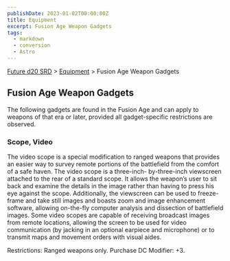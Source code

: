 ```yaml
---
publishDate: 2023-01-02T00:00:00Z
title: Equipment
excerpt: Fusion Age Weapon Gadgets
tags:
  - markdown
  - conversion
  - Astro
---
```






[Future d20 SRD](/#futureD20) > [Equipment](future-d20-srd-equipment-index) > Fusion Age Weapon Gadgets




## Fusion Age Weapon Gadgets


The following gadgets are found in the Fusion Age and can apply to weapons of that era or later, provided all gadget-specific restrictions are observed.


### Scope, Video


The video scope is a special modification to ranged weapons that provides an easier way to survey remote portions of the battlefield from the comfort of a safe haven. The video scope is a three-inch- by-three-inch viewscreen attached to the rear of a standard scope. It allows the weapon’s user to sit back and examine the details in the image rather than having to press his eye against the scope. Additionally, the viewscreen can be used to freeze-frame and take still images and boasts zoom and image enhancement software, allowing on-the-fly computer analysis and dissection of battlefield images. Some video scopes are capable of receiving broadcast images from remote locations, allowing the screen to be used for video communication (by jacking in an optional earpiece and microphone) or to transmit maps and movement orders with visual aides.


Restrictions: Ranged weapons only.
Purchase DC Modifier: +3.



